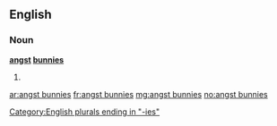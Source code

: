 ==English==

===Noun===
'''[[angst]] [[bunnies]]'''

# {{plural of|[[angst bunny]]}}

[[Category:English plurals ending in "-ies"]]

[[ar:angst bunnies]]
[[fr:angst bunnies]]
[[mg:angst bunnies]]
[[no:angst bunnies]]